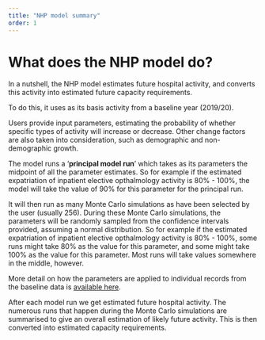 ```yaml
---
title: "NHP model summary"
order: 1
---
```


# What does the NHP model do?

In a nutshell, the NHP model estimates future hospital activity, and converts this activity into estimated future capacity requirements.

To do this, it uses as its basis activity from a baseline year (2019/20).

Users provide input parameters, estimating the probability of whether specific types of activity will increase or decrease. Other change factors are also taken into consideration, such as demographic and non-demographic growth.

The model runs a '**principal model run**' which takes as its parameters the midpoint of all the parameter estimates. So for example if the estimated expatriation of inpatient elective opthalmology activity is 80% - 100%, the model will take the value of 90% for this parameter for the principal run.

It will then run as many Monte Carlo simulations as have been selected by the user (usually 256). During these Monte Carlo simulations, the parameters will be randomly sampled from the confidence intervals provided, assuming a normal distribution. So for example if the estimated expatriation of inpatient elective opthalmology activity is 80% - 100%, some runs might take 80% as the value for this parameter, and some might take 100% as the value for this parameter. Most runs will take values somewhere in the middle, however.

More detail on how the parameters are applied to individual records from the baseline data is [available here](../modelling_methodology/modelling_uncertainty.qmd).

After each model run we get estimated future hospital activity. The numerous runs that happen during the Monte Carlo simulations are summarised to give an overall estimation of likely future activity. This is then converted into estimated capacity requirements.
